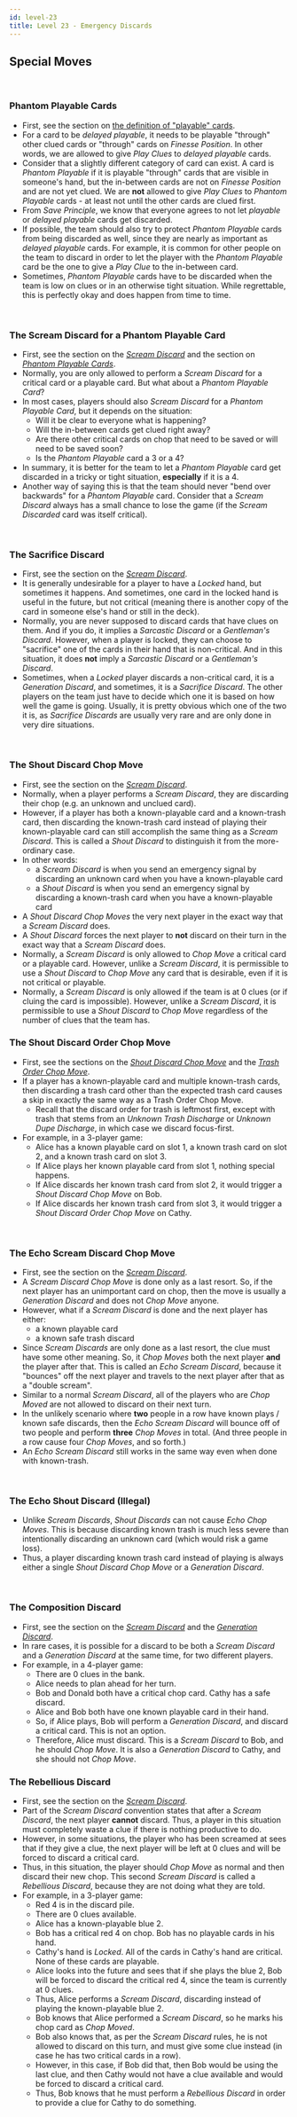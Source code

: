 ```yaml
---
id: level-23
title: Level 23 - Emergency Discards
---
```



## Special Moves

<br />

### Phantom Playable Cards

- First, see the section on [the definition of "playable" cards](level-1.mdx#the-definition-of-playable).
- For a card to be _delayed playable_, it needs to be playable "through" other clued cards or "through" cards on _Finesse Position_. In other words, we are allowed to give _Play Clues_ to _delayed playable_ cards.
- Consider that a slightly different category of card can exist. A card is _Phantom Playable_ if it is playable "through" cards that are visible in someone's hand, but the in-between cards are not on _Finesse Position_ and are not yet clued. We are **not** allowed to give _Play Clues_ to _Phantom Playable_ cards - at least not until the other cards are clued first.
- From _Save Principle_, we know that everyone agrees to not let _playable_ or _delayed playable_ cards get discarded.
- If possible, the team should also try to protect _Phantom Playable_ cards from being discarded as well, since they are nearly as important as _delayed playable_ cards. For example, it is common for other people on the team to discard in order to let the player with the _Phantom Playable_ card be the one to give a _Play Clue_ to the in-between card.
- Sometimes, _Phantom Playable_ cards have to be discarded when the team is low on clues or in an otherwise tight situation. While regrettable, this is perfectly okay and does happen from time to time.

<br />

### The Scream Discard for a Phantom Playable Card

- First, see the section on the _[Scream Discard](level-7.mdx#the-scream-discard-chop-move-sdcm)_ and the section on _[Phantom Playable Cards](#phantom-playable-cards)_.
- Normally, you are only allowed to perform a _Scream Discard_ for a critical card or a playable card. But what about a _Phantom Playable Card_?
- In most cases, players should also _Scream Discard_ for a _Phantom Playable Card_, but it depends on the situation:
  - Will it be clear to everyone what is happening?
  - Will the in-between cards get clued right away?
  - Are there other critical cards on chop that need to be saved or will need to be saved soon?
  - Is the _Phantom Playable_ card a 3 or a 4?
- In summary, it is better for the team to let a _Phantom Playable_ card get discarded in a tricky or tight situation, **especially** if it is a 4.
- Another way of saying this is that the team should never "bend over backwards" for a _Phantom Playable_ card. Consider that a _Scream Discard_ always has a small chance to lose the game (if the _Scream Discarded_ card was itself critical).

<br />

### The Sacrifice Discard

- First, see the section on the _[Scream Discard](level-7.mdx#the-scream-discard-chop-move-sdcm)_.
- It is generally undesirable for a player to have a _Locked_ hand, but sometimes it happens. And sometimes, one card in the locked hand is useful in the future, but not critical (meaning there is another copy of the card in someone else's hand or still in the deck).
- Normally, you are never supposed to discard cards that have clues on them. And if you do, it implies a _Sarcastic Discard_ or a _Gentleman's Discard_. However, when a player is locked, they can choose to "sacrifice" one of the cards in their hand that is non-critical. And in this situation, it does **not** imply a _Sarcastic Discard_ or a _Gentleman's Discard_.
- Sometimes, when a _Locked_ player discards a non-critical card, it is a _Generation Discard_, and sometimes, it is a _Sacrifice Discard_. The other players on the team just have to decide which one it is based on how well the game is going. Usually, it is pretty obvious which one of the two it is, as _Sacrifice Discards_ are usually very rare and are only done in very dire situations.

<br />

### The Shout Discard Chop Move

- First, see the section on the _[Scream Discard](level-7.mdx#the-scream-discard-chop-move-sdcm)_.
- Normally, when a player performs a _Scream Discard_, they are discarding their chop (e.g. an unknown and unclued card).
- However, if a player has both a known-playable card and a known-trash card, then discarding the known-trash card instead of playing their known-playable card can still accomplish the same thing as a _Scream Discard_. This is called a _Shout Discard_ to distinguish it from the more-ordinary case.
- In other words:
  - a _Scream Discard_ is when you send an emergency signal by discarding an unknown card when you have a known-playable card
  - a _Shout Discard_ is when you send an emergency signal by discarding a known-trash card when you have a known-playable card
- A _Shout Discard_ _Chop Moves_ the very next player in the exact way that a _Scream Discard_ does.
- A _Shout Discard_ forces the next player to **not** discard on their turn in the exact way that a _Scream Discard_ does.
- Normally, a _Scream Discard_ is only allowed to _Chop Move_ a critical card or a playable card. However, unlike a _Scream Discard_, it is permissible to use a _Shout Discard_ to _Chop Move_ any card that is desirable, even if it is not critical or playable.
- Normally, a _Scream Discard_ is only allowed if the team is at 0 clues (or if cluing the card is impossible). However, unlike a _Scream Discard_, it is permissible to use a _Shout Discard_ to _Chop Move_ regardless of the number of clues that the team has.

### The Shout Discard Order Chop Move

- First, see the sections on the _[Shout Discard Chop Move](#the-shout-discard-chop-move)_ and the _[Trash Order Chop Move](level-14.mdx#the-trash-order-chop-move-tocm)_.
- If a player has a known-playable card and multiple known-trash cards, then discarding a trash card other than the expected trash card causes a skip in exactly the same way as a Trash Order Chop Move.
  - Recall that the discard order for trash is leftmost first, except with trash that stems from an _Unknown Trash Discharge_ or _Unknown Dupe Discharge_, in which case we discard focus-first.
- For example, in a 3-player game:
  - Alice has a known playable card on slot 1, a known trash card on slot 2, and a known trash card on slot 3.
  - If Alice plays her known playable card from slot 1, nothing special happens.
  - If Alice discards her known trash card from slot 2, it would trigger a _Shout Discard Chop Move_ on Bob.
  - If Alice discards her known trash card from slot 3, it would trigger a _Shout Discard Order Chop Move_ on Cathy.

<br />

### The Echo Scream Discard Chop Move

- First, see the section on the _[Scream Discard](level-7.mdx#the-scream-discard-chop-move-sdcm)_.
- A _Scream Discard Chop Move_ is done only as a last resort. So, if the next player has an unimportant card on chop, then the move is usually a _Generation Discard_ and does not _Chop Move_ anyone.
- However, what if a _Scream Discard_ is done and the next player has either:
  - a known playable card
  - a known safe trash discard
- Since _Scream Discards_ are only done as a last resort, the clue must have some other meaning. So, it _Chop Moves_ both the next player **and** the player after that. This is called an _Echo Scream Discard_, because it "bounces" off the next player and travels to the next player after that as a "double scream".
- Similar to a normal _Scream Discard_, all of the players who are _Chop Moved_ are not allowed to discard on their next turn.
- In the unlikely scenario where **two** people in a row have known plays / known safe discards, then the _Echo Scream Discard_ will bounce off of two people and perform **three** _Chop Moves_ in total. (And three people in a row cause four _Chop Moves_, and so forth.)
- An _Echo Scream Discard_ still works in the same way even when done with known-trash.

<br />

### The Echo Shout Discard (Illegal)

- Unlike _Scream Discards_, _Shout Discards_ can not cause _Echo Chop Moves_. This is because discarding known trash is much less severe than intentionally discarding an unknown card (which would risk a game loss).
- Thus, a player discarding known trash card instead of playing is always either a single _Shout Discard Chop Move_ or a _Generation Discard_.

<br />

### The Composition Discard

- First, see the section on the _[Scream Discard](level-7.mdx#the-scream-discard-chop-move-sdcm)_ and the _[Generation Discard](level-7.mdx#the-generation-discard)_.
- In rare cases, it is possible for a discard to be both a _Scream Discard_ and a _Generation Discard_ at the same time, for two different players.
- For example, in a 4-player game:
  - There are 0 clues in the bank.
  - Alice needs to plan ahead for her turn.
  - Bob and Donald both have a critical chop card. Cathy has a safe discard.
  - Alice and Bob both have one known playable card in their hand.
  - So, if Alice plays, Bob will perform a _Generation Discard_, and discard a critical card. This is not an option.
  - Therefore, Alice must discard. This is a _Scream Discard_ to Bob, and he should _Chop Move_. It is also a _Generation Discard_ to Cathy, and she should not _Chop Move_.

<CompositionDiscard />

### The Rebellious Discard

- First, see the section on the _[Scream Discard](level-7.mdx#the-scream-discard-chop-move-sdcm)_.
- Part of the _Scream Discard_ convention states that after a _Scream Discard_, the next player **cannot** discard. Thus, a player in this situation must completely waste a clue if there is nothing productive to do.
- However, in some situations, the player who has been screamed at sees that if they give a clue, the next player will be left at 0 clues and will be forced to discard a critical card.
- Thus, in this situation, the player should _Chop Move_ as normal and then discard their new chop. This second _Scream Discard_ is called a _Rebellious Discard_, because they are not doing what they are told.
- For example, in a 3-player game:
  - Red 4 is in the discard pile.
  - There are 0 clues available.
  - Alice has a known-playable blue 2.
  - Bob has a critical red 4 on chop. Bob has no playable cards in his hand.
  - Cathy's hand is _Locked_. All of the cards in Cathy's hand are critical. None of these cards are playable.
  - Alice looks into the future and sees that if she plays the blue 2, Bob will be forced to discard the critical red 4, since the team is currently at 0 clues.
  - Thus, Alice performs a _Scream Discard_, discarding instead of playing the known-playable blue 2.
  - Bob knows that Alice performed a _Scream Discard_, so he marks his chop card as _Chop Moved_.
  - Bob also knows that, as per the _Scream Discard_ rules, he is not allowed to discard on this turn, and must give some clue instead (in case he has two critical cards in a row).
  - However, in this case, if Bob did that, then Bob would be using the last clue, and then Cathy would not have a clue available and would be forced to discard a critical card.
  - Thus, Bob knows that he must perform a _Rebellious Discard_ in order to provide a clue for Cathy to do something.

<RebelliousDiscard />
